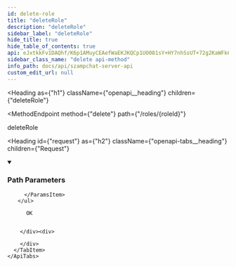 ```yaml
---
id: delete-role
title: "deleteRole"
description: "deleteRole"
sidebar_label: "deleteRole"
hide_title: true
hide_table_of_contents: true
api: eJxtkkFv1DAQhf/K6p1AMuyCEAefWaEKJKQCp1UO081sY+HY7nhSsUT+72g2KaWFk63JvMn35nmG0m2FP0By5FfHnFRyjCzoHHJhIQ05XfXw6Dmy8nWODIdCQiMri2lnJBoZ/jLjqodDSPAopAMchO+mINzDq0zsUI8DjwQ/Q8/FVCEp37LA4ZRlJF1K79+htc7kteRUuZri7W5nR8/1KKEYGjy+fEJr7lnxCe3IOuRHDxd+HeCxNeK6nRfwBofKcv/gapIIDzwf/ZGT7YX7zdK8sT5DDemUL76CRjP29ReN5TiQPjRSCXCw+cuk3es3aA4lVx0pmXRd5MK5WfGf/P7P2pR/6rZECslmXFjn1deSZoWDXyPpHIZc1T7N8w1V/i6xNSvfTSxn+EPncE8S6MbQDzP6UO3ew58oVv6Hwp4KJwvrxfWa8MsN3P/p1iKls/mnOPGy2B98fnw2rWt/RfVh/3n/bY/WfgNrS+Mu
sidebar_class_name: "delete api-method"
info_path: docs/api/szampchat-server-api
custom_edit_url: null
---
```



<Heading
  as={"h1"}
  className={"openapi__heading"}
  children={"deleteRole"}
>
</Heading>

<MethodEndpoint
  method={"delete"}
  path={"/roles/{roleId}"}
>
  
</MethodEndpoint>



deleteRole

<Heading
  id={"request"}
  as={"h2"}
  className={"openapi-tabs__heading"}
  children={"Request"}
>
</Heading>

<details
  style={{"marginBottom":"1rem"}}
  className={"openapi-markdown__details"}
  data-collapsed={false}
  open={true}
>
  <summary
    style={{}}
  >
    <h3
      className={"openapi-markdown__details-summary-header-params"}
    >
      Path Parameters
    </h3>
  </summary><div>
    <ul>
      <ParamsItem
        className={"paramsItem"}
        param={{"name":"roleId","in":"path","required":true,"schema":{"type":"integer","format":"int64"}}}
      >
        
      </ParamsItem>
    </ul>
  </div>
</details><div>
  <div>
    <ApiTabs
      label={undefined}
      id={undefined}
    >
      <TabItem
        label={"200"}
        value={"200"}
      >
        <div>
          
          
          OK
          
          
        </div><div>
          
        </div>
      </TabItem>
    </ApiTabs>
  </div>
</div>
      